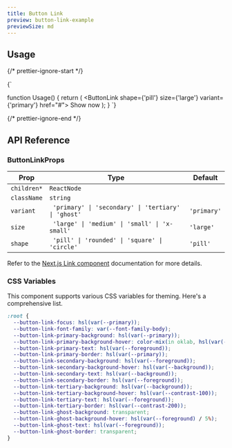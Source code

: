 ```yaml
---
title: Button Link
preview: button-link-example
previewSize: md
---
```


## Usage

{/* prettier-ignore-start */}

<CodeBlock lang="ts">{`

function Usage() {
    return (
        <ButtonLink shape={'pill'} size={'large'} variant={'primary'} href="#">
            Show now
        </ButtonLink>
    );
}
`}
</CodeBlock>

{/* prettier-ignore-end */}

## API Reference

### ButtonLinkProps

| Prop        | Type                                                 | Default     |
| ----------- | ---------------------------------------------------- | ----------- |
| `children*` | `ReactNode`                                          |             |
| `className` | `string`                                             |             |
| `variant`   | ` 'primary' \| 'secondary' \| 'tertiary' \| 'ghost'` | `'primary'` |
| `size`      | ` 'large' \| 'medium' \| 'small' \| 'x-small'`       | `'large'`   |
| `shape`     | ` 'pill' \| 'rounded' \| 'square' \| 'circle'`       | `'pill'`    |

Refer to the [Next.js Link component](https://nextjs.org/docs/pages/api-reference/components/link#reference) documentation for more details.

### CSS Variables

This component supports various CSS variables for theming. Here's a comprehensive list.

```css
:root {
  --button-link-focus: hsl(var(--primary));
  --button-link-font-family: var(--font-family-body);
  --button-link-primary-background: hsl(var(--primary));
  --button-link-primary-background-hover: color-mix(in oklab, hsl(var(--primary)), white 75%);
  --button-link-primary-text: hsl(var(--foreground));
  --button-link-primary-border: hsl(var(--primary));
  --button-link-secondary-background: hsl(var(--foreground));
  --button-link-secondary-background-hover: hsl(var(--background));
  --button-link-secondary-text: hsl(var(--background));
  --button-link-secondary-border: hsl(var(--foreground));
  --button-link-tertiary-background: hsl(var(--background));
  --button-link-tertiary-background-hover: hsl(var(--contrast-100));
  --button-link-tertiary-text: hsl(var(--foreground));
  --button-link-tertiary-border: hsl(var(--contrast-200));
  --button-link-ghost-background: transparent;
  --button-link-ghost-background-hover: hsl(var(--foreground) / 5%);
  --button-link-ghost-text: hsl(var(--foreground));
  --button-link-ghost-border: transparent;
}
```
